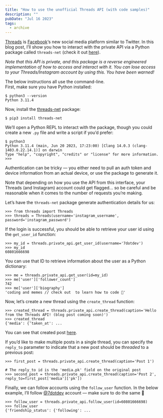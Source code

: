 ```yaml
---
title: "How to use the unofficial Threads API (with code samples)"
description: ""
pubDate: "Jul 16 2023"
tags:
  - archive
---
```


[Threads](https://threads.net) is [Facebook](/tag/facebook/)‘s new social media platform similar to Twitter. In this blog post, I’ll show you how to interact with the private API via a Python package called `threads-net` (check it out [here](https://github.com/dmytrostriletskyi/threads-net)).

_Note that this API is private, and this package is a reverse engineered implementation of how to access and interact with it. You can lose access to your Threads/Instagram account by using this. You have been warned!_

The below instructions all use the command-line.  
First, make sure you have Python installed:

```
$ python3 --version
Python 3.11.4
```

Now, install the [threads-net](https://github.com/dmytrostriletskyi/threads-net) package:

```
$ pip3 install threads-net
```

We’ll open a Python REPL to interact with the package, though you could create a new `.py` file and write a script if you’d prefer:

```
$ python3
Python 3.11.4 (main, Jun 20 2023, 17:23:00) [Clang 14.0.3 (clang-1403.0.22.14.1)] on darwin
Type "help", "copyright", "credits" or "license" for more information.
>>>
```

Authentication can be tricky — you either need to pull an auth token and device information from an actual device, or use the package to generate it.

Note that depending on how you use the API from this interface, your Threads (and Instagram) account could get flagged… so be careful and be reasonable when it comes to the number of requests you’re making.

Let’s have the `threads-net` package generate authentication details for us:

```
>>> from threads import Threads
>>> threads = Threads(username='instagram_username', password='instagram_password')
```

If the login is successful, you should be able to retrieve your user id using the `get_user_id` function:

```
>>> my_id = threads.private_api.get_user_id(username='7dotdev')
>>> my_id
60801666698
```

You can use that ID to retrieve information about the user as a Python dictionary:

```
>>> me = threads.private_api.get_user(id=my_id)
>>> me['user']['follower_count']
742
>>> me['user']['biography']
'coding and memes // check out  to learn how to code 🫡'
```

Now, let’s create a new thread using the `create_thread` function:

```
>>> created_thread = threads.private_api.create_thread(caption='Hello from the Threads API! (blog post coming soon)')
>>> created_thread
{'media': {'taken_at': ...
```

You can see that created post [here](https://www.threads.net/@7dotdev/post/Cuw120pOqla).

If you’d like to make multiple posts in a single thread, you can specify the `reply_to` parameter to indicate that a new post should be _threaded_ to a previous post:

```
>>> first_post = threads.private_api.create_thread(caption='Post 1')

# The reply_to id is the 'media.pk' field on the original post
>>> second_post = threads.private_api.create_thread(caption='Post 2', reply_to=first_post['media']['pk'])
```

Finally, we can follow accounts using the `follow_user` function. In the below example, I’ll follow [@7dotdev](https://www.threads.net/@7dotdev) account — make sure to do the same 🙂

```
>>> follow_user = threads.private_api.follow_user(id=60801666698)
>>> follow_user
{'friendship_status': {'following': ...
```
